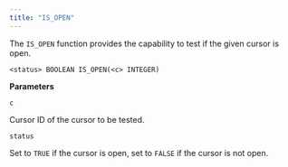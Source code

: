 ```yaml
---
title: "IS_OPEN"
---
```


The `IS_OPEN` function provides the capability to test if the given cursor is open.

```text
<status> BOOLEAN IS_OPEN(<c> INTEGER)
```

**Parameters**

`c`

 Cursor ID of the cursor to be tested.

`status`

 Set to `TRUE` if the cursor is open, set to `FALSE` if the cursor is not open.
